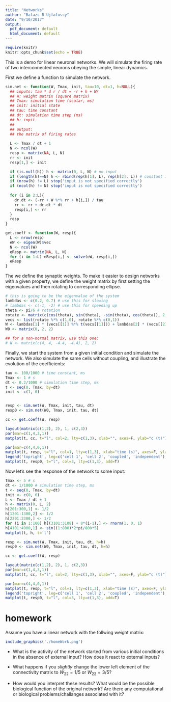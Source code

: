 ```yaml
---
title: "Networks"
author: "Balazs B Ujfalussy"
date: "9/10/2017"
output:
  pdf_document: default
  html_document: default
---
```


```r
require(knitr)
knitr::opts_chunk$set(echo = TRUE)
```


This is a demo for linear neuronal networks. We will simulate the firing rate of two interconnected neurons obeying the simple, linear dynamics.

First we define a function to simulate the network. 

```r
sim.net <- function(W, Tmax, init, tau=10, dt=1, h=NULL){
  ## inputs: tau * d r / dt = -r + h + Wr
  ## W: weight matrix (square matrix)
  ## Tmax: simulation time (scalar, ms)
  ## init: initial state
  ## tau: time constant
  ## dt: simulation time step (ms)
  ## h: inpit
  ##
  ## output:
  ## the matrix of firing rates
  
  L <- Tmax / dt + 1
  N <- ncol(W)
  resp <- matrix(NA, L, N)
  rr <- init
  resp[1,] <- init

  if (is.null(h)) h <- matrix(0, L, N) # no input
  if (length(h)==N) h <- rbind(rep(h[1], L), rep(h[2], L)) # constant input
  if (nrow(h) != L) stop('input is not specified correctly')
  if (ncol(h) != N) stop('input is not specified correctly')
  
  for (i in 2:L){
  	dr.dt <- (-rr + W %*% rr + h[i,]) / tau
  	rr <- rr + dr.dt * dt
  	resp[i,] <- rr
  }
  resp
}
```

```r
get.coeff <- function(W, resp){
  L <- nrow(resp)
  eW <- eigen(W)$vec
  N <- ncol(W)
  eResp <- matrix(NA, L, N)
  for (i in 1:L) eResp[i,] <- solve(eW, resp[i,])
  eResp
}
```



The we define the synaptic weights. To make it easier to design networks with a given property, we define the weight matrix by first setting the eigenvalues and then rotating to corresponding ellipse.


```r
# this is going to be the eigenvalue of the system
lambdas <- c(0.2, 0.7) # use this for slowing
# lambdas <- c(-1, -2) # use this for speeding up
theta <- pi/6 # rotation 
rotate <- matrix(c(cos(theta), sin(theta), -sin(theta), cos(theta)), 2, 2)
vecs <- list(rotate %*% c(1,0), rotate %*% c(0,1))
W <- lambdas[1] * (vecs[[1]] %*% t(vecs[[1]])) + lambdas[2] * (vecs[[2]] %*% t(vecs[[2]]))
W0 <- matrix(0, 2, 2)

## for a non-normal matrix, use this one:
# W <- matrix(c(4, 4, -4.4, -4.4), 2, 2)
```

Finally, we start the system from a given initial condition and simulate the network. We also simulate the same cells without coupling, and illustrate the evolution of the coefficients:


```r

tau <- 100/1000 # time constant, ms
Tmax <- 1 # s
dt <- 0.2/1000 # simulation time step, ms
t <- seq(0, Tmax, by=dt)
init <- c(1, 0)


resp <- sim.net(W, Tmax, init, tau, dt)
resp0 <- sim.net(W0, Tmax, init, tau, dt)

cc <- get.coeff(W, resp)

layout(matrix(c(1,2), 2), 1, c(2,3))
par(mar=c(1,4,3,1))
matplot(t, cc, t="l", col=2, lty=c(1,3), xlab="", axes=F, ylab="c (t)"); axis(2, las=2)

par(mar=c(4,4,0,1))
matplot(t, resp, t="l", col=1, lty=c(1,3), xlab="time (s)", axes=F, ylab="r (t)"); axis(1); axis(2, las=2)
legend('topright', leg=c('cell 1', 'cell 2', 'coupled', 'independent'), lty=c(1,3, 1,1), col=c(1,1,1,3))
matplot(t, resp0, t="l", col=3, lty=c(1,3), add=T)

```

Now let's see the response of the network to some input:

```r
Tmax <- 5 # s
dt <- 1/1000 # simulation time step, ms
t <- seq(0, Tmax, by=dt)
init <- c(0, 0)
L <- Tmax / dt + 1
h <- matrix(0, L, 2)
h[201:300,1] <- 1/2
h[1201:1300,2] <- 1/2
h[2201:2300,] <- 1/2
for (i in 1:100) h[(3101:3108) + 8*(i-1),] <- rnorm(1, 0, 1)
h[4101:4900,1] <- sin((1:800)*2*pi/800*5)
matplot(t, h, t='l')
```

```r
resp <- sim.net(W, Tmax, init, tau, dt, h=h)
resp0 <- sim.net(W0, Tmax, init, tau, dt, h=h)

cc <- get.coeff(W, resp)

layout(matrix(c(1,2), 2), 1, c(2,3))
par(mar=c(1,4,3,1))
matplot(t, cc, t="l", col=2, lty=c(1,3), xlab="", axes=F, ylab="c (t)"); axis(2, las=2)

par(mar=c(4,4,0,1))
matplot(t, resp, t="l", col=1, lty=c(1,3), xlab="time (s)", axes=F, ylab="r (t)"); axis(1); axis(2, las=2)
legend('topright', leg=c('cell 1', 'cell 2', 'coupled', 'independent'), lty=c(1,3, 1,1), col=c(1,1,1,3), bg=grey(1, alpha=0.5))
matplot(t, resp0, t="l", col=3, lty=c(1,3), add=T)

```

# homework
Assume you have a linear network with the follwing weight matrix: 

```r
include_graphics('./homeWork.png')
```

* What is the activity of the network started from various initial conditions in the absence of external input? How does it react to external inputs?

* What happens if you *slightly* change the lower left element of the connectivity matrix to $W_{22} = 1/5$ or $W_{22} = 3/5$?

* How would you interpret these results? What would be the possible biological function of the original network? Are there any computational or biological problems/challanges associated with it?
